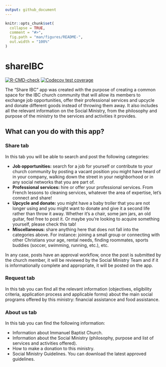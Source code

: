 ```yaml
---
output: github_document
---
```


<!-- README.md is generated from README.Rmd. Please edit that file -->

```r
knitr::opts_chunk$set(
  collapse = TRUE,
  comment = "#>",
  fig.path = "man/figures/README-",
  out.width = "100%"
)
```

# shareIBC

<!-- badges: start -->
[![R-CMD-check](https://github.com/alexquant1993/socialministryapp/actions/workflows/R-CMD-check.yaml/badge.svg)](https://github.com/alexquant1993/socialministryapp/actions/workflows/R-CMD-check.yaml)
[![Codecov test coverage](https://codecov.io/gh/alexquant1993/socialministryapp/branch/master/graph/badge.svg)](https://app.codecov.io/gh/alexquant1993/socialministryapp?branch=master)
<!-- badges: end -->

The "Share IBC" app was created with the purpose of creating a common space for the IBC church community that will allow its members to exchange job opportunities, offer their professional services and upcycle and donate different goods instead of throwing them away. It also includes all the relevant information on the Social Ministry, from the philosophy and purpose of the ministry to the services and activities it provides.

## What can you do with this app?

### Share tab

In this tab you will be able to search and post the following categories:

* **Job opportunities:** search for a job for yourself or contribute to your church community by posting a vacant position you might have heard of in your company, walking down the street in your neighborhood or in any social networks that you are part of.
* **Professional services:** hire or offer your professional services. From French lessons to cleaning services, whatever the area of expertise, let’s connect and share!
* **Upcycle and donate:** you might have a baby troller that you are not longer using and you might want to donate and give it a second life rather than throw it away. Whether it’s a chair, some jam jars, an old guitar, feel free to post it. Or maybe you’re looking to acquire something yourself, please check this tab!
* **Miscellaneous:** share anything here that does not fall into the categories above. For instance: joining a small group or connecting with other Christians your age, rental needs, finding roommates, sports buddies (soccer, swimming, running, etc.), etc.

In any case, posts have an approval workflow, once the post is submitted by the church member, it will be reviewed by the Social Ministry Team and if it is informationally complete and appropriate, it will be posted on the app.

### Request tab

In this tab you can find all the relevant information (objectives, eligibility criteria, application process and applicable forms) about the main social programs offered by this ministry: financial assistance and food assistance.

### About us tab

In this tab you can find the following information:

* Information about Immanuel Baptist Church.
* Information about the Social Ministry (philosophy, purpose and list of services and activities offered).
* How to make a donation to this ministry.
* Social Ministry Guidelines. You can download the latest approved guidelines.
